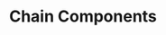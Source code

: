 ---
title: Chain Components
description: Components for displaying and selecting blockchain networks.
index: true
---